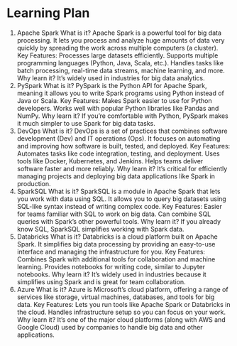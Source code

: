 # Learning Plan 

1. Apache Spark
What is it?
Apache Spark is a powerful tool for big data processing. It lets you process and analyze huge amounts of data very quickly by spreading the work across multiple computers (a cluster).
Key Features:
Processes large datasets efficiently.
Supports multiple programming languages (Python, Java, Scala, etc.).
Handles tasks like batch processing, real-time data streams, machine learning, and more.
Why learn it?
It's widely used in industries for big data analytics.
2. PySpark
What is it?
PySpark is the Python API for Apache Spark, meaning it allows you to write Spark programs using Python instead of Java or Scala.
Key Features:
Makes Spark easier to use for Python developers.
Works well with popular Python libraries like Pandas and NumPy.
Why learn it?
If you're comfortable with Python, PySpark makes it much simpler to use Spark for big data tasks.
3. DevOps
What is it?
DevOps is a set of practices that combines software development (Dev) and IT operations (Ops). It focuses on automating and improving how software is built, tested, and deployed.
Key Features:
Automates tasks like code integration, testing, and deployment.
Uses tools like Docker, Kubernetes, and Jenkins.
Helps teams deliver software faster and more reliably.
Why learn it?
It's critical for efficiently managing projects and deploying big data applications like Spark in production.
4. SparkSQL
What is it?
SparkSQL is a module in Apache Spark that lets you work with data using SQL. It allows you to query big datasets using SQL-like syntax instead of writing complex code.
Key Features:
Easier for teams familiar with SQL to work on big data.
Can combine SQL queries with Spark's other powerful tools.
Why learn it?
If you already know SQL, SparkSQL simplifies working with Spark data.
5. Databricks
What is it?
Databricks is a cloud platform built on Apache Spark. It simplifies big data processing by providing an easy-to-use interface and managing the infrastructure for you.
Key Features:
Combines Spark with additional tools for collaboration and machine learning.
Provides notebooks for writing code, similar to Jupyter notebooks.
Why learn it?
It’s widely used in industries because it simplifies using Spark and is great for team collaboration.
6. Azure
What is it?
Azure is Microsoft's cloud platform, offering a range of services like storage, virtual machines, databases, and tools for big data.
Key Features:
Lets you run tools like Apache Spark or Databricks in the cloud.
Handles infrastructure setup so you can focus on your work.
Why learn it?
It's one of the major cloud platforms (along with AWS and Google Cloud) used by companies to handle big data and other applications.
